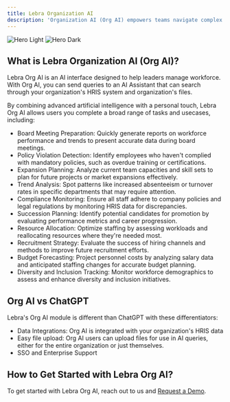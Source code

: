 ```yaml
---
title: Lebra Organization AI
description: 'Organization AI (Org AI) empowers teams navigate complex workforce challenges.'
---
```


<img
  className="block dark:hidden"
  src="/images/hero-light.svg"
  alt="Hero Light"
/>
<img
  className="hidden dark:block"
  src="/images/hero-dark.svg"
  alt="Hero Dark"
/>

## What is Lebra Organization AI (Org AI)?
Lebra Org AI is an AI interface  designed to help leaders manage workforce. With Org AI, you can send queries to an AI Assistant that can search through your organization's HRIS system and organization's files.

By combining advanced artificial intelligence with a personal touch, Lebra Org AI allows users you complete a broad range of tasks and usecases, including:
* Board Meeting Preparation: Quickly generate reports on workforce performance and trends to present accurate data during board meetings.
* Policy Violation Detection: Identify employees who haven't complied with mandatory policies, such as overdue training or certifications.
* Expansion Planning: Analyze current team capacities and skill sets to plan for future projects or market expansions effectively.
* Trend Analysis: Spot patterns like increased absenteeism or turnover rates in specific departments that may require attention.
* Compliance Monitoring: Ensure all staff adhere to company policies and legal regulations by monitoring HRIS data for discrepancies.
* Succession Planning: Identify potential candidates for promotion by evaluating performance metrics and career progression.
* Resource Allocation: Optimize staffing by assessing workloads and reallocating resources where they're needed most.
* Recruitment Strategy: Evaluate the success of hiring channels and methods to improve future recruitment efforts.
* Budget Forecasting: Project personnel costs by analyzing salary data and anticipated staffing changes for accurate budget planning.
* Diversity and Inclusion Tracking: Monitor workforce demographics to assess and enhance diversity and inclusion initiatives.

## Org AI vs ChatGPT
Lebra's Org AI module is different than ChatGPT with these differentiators:

* Data Integrations: Org AI is integrated with your organization's HRIS data
* Easy file upload: Org AI users can upload files for use in AI queries, either for the entire organization or just themselves.
* SSO and Enterprise Support

## How to Get Started with Lebra Org AI?
To get started with Lebra Org AI, reach out to us and [Request a Demo](https://www.lebrahq.com/demo/).